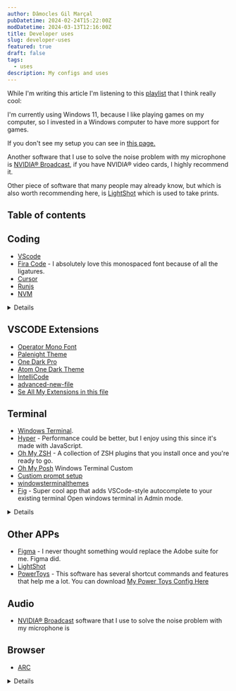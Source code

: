 ```yaml
---
author: Dâmocles Gil Marçal
pubDatetime: 2024-02-24T15:22:00Z
modDatetime: 2024-03-13T12:16:00Z
title: Developer uses
slug: developer-uses
featured: true
draft: false
tags:
  - uses
description: My configs and uses
---
```


While I'm writing this article I'm listening to this <a href="https://open.spotify.com/playlist/37i9dQZEVXcO5uK13GHDon?si=53cc416a7e364bd6" target="blank">playlist</a> that I think really cool:

I'm currently using Windows 11, because I like playing games on my computer, so I invested in a Windows computer to have more support for games.

If you don't see my setup you can see in [this page.](/setup)

Another software that I use to solve the noise problem with my microphone is [NVIDIA® Broadcast](https://www.nvidia.com/pt-br/geforce/broadcasting/broadcast-app/), if you have NVIDIA® video cards, I highly recommend it.

Other piece of software that many people may already know, but which is also worth recommending here, is [LightShot](https://app.prntscr.com/pt-br/download.html) which is used to take prints.

## Table of contents

## Coding

- [VScode](https://code.visualstudio.com/)
- [Fira Code](https://github.com/tonsky/FiraCode) - I absolutely love this monospaced font because of all the ligatures.
- [Cursor](https://google.com.br)
- [Runjs](https://runjs.app/)
- [NVM](https://github.com/coreybutler/nvm-windows/releases)

<details className="!cursor-default !select-auto">
<div className="w-full max-w-4xl">
<summary>My vscode configs</summary>

1. `settings.json`

```json
{
  // "typescript.tsdk": "node_modules/.pnpm/typescript@5.0.4/node_modules/typescript/lib",
  "typescript.enablePromptUseWorkspaceTsdk": true,
  "editor.codeActionsOnSave": {
    "source.fixAll.eslint": "explicit",
    "source.organizeImports": "never",
    "source.fixAll": "explicit"
  },
  "eslint.enable": true,
  "eslint.format.enable": true,
  "editor.formatOnSave": true,
  "editor.fontFamily": "SpaceMono Nerd Font",
  "json.format.enable": false,
  "editor.defaultFormatter": "esbenp.prettier-vscode",
  "[typescript]": {
    "editor.defaultFormatter": "esbenp.prettier-vscode"
  },
  "[typescriptreact]": {
    "editor.defaultFormatter": "esbenp.prettier-vscode"
  },
  "[mdx]": {
    "editor.defaultFormatter": "unifiedjs.vscode-mdx"
  },
  "[snippets]": {
    "editor.defaultFormatter": "esbenp.prettier-vscode"
  },
  "[astro]": {
    "editor.defaultFormatter": "astro-build.astro-vscode"
  },
  "[javascript]": {
    "editor.defaultFormatter": "esbenp.prettier-vscode"
  },
  "[css]": {
    "editor.defaultFormatter": "esbenp.prettier-vscode"
  },
  "files.exclude": {
    ".next": false
  },
  "typescript.tsdk": "node_modules/typescript/lib",
  "cSpell.words": ["Dâmocles", "Marçal"]
}
```

2. `keybindings.json`

```json
[
  {
    "key": "ctrl+shift+s",
    "command": "saveAll"
  },
  {
    "key": "ctrl+k s",
    "command": "-saveAll"
  }
]
```

3. `damoclesgil.code-snippets`

````json
{
  "Frontmatter": {
    "scope": "markdown",
    "prefix": "frontmatter",
    "body": [
      "---",
      "author: $1",
      "pubDatetime: $CURRENT_YEAR-$CURRENT_MONTH-${CURRENT_DATE}T$CURRENT_HOUR:$CURRENT_MINUTE:$CURRENT_SECOND.000$CURRENT_TIMEZONE_OFFSET",
      "modDatetime: $3",
      "title: $4",
      "featured: ${5|false,true|}",
      "draft: ${6|true,false|}",
      "tags:",
      "  - $7",
      "description: $8",
      "---"
    ],
    "description": "Adds the frontmatter block for the AstroPaper Blog post"
  },
  "Blog Template": {
    "scope": "markdown",
    "prefix": "template",
    "body": [
      "${1:frontmatter}",
      "",
      "${2: Introductory Sentence}",
      "",
      "## Table of contents",
      "",
      "## ${3: heading 1}"
    ],
    "description": "Adds the template for the AstroPaper Blog post. You will need to trigger the snippet modal on the 'frontmatter' line to insert the other snipper."
  },
  "damoclesgilName": {
    "prefix": "dg",
    "body": ["Dâmocles Gil Marçal $1"],
    "description": "My name"
  },
  "ParagraphWithBlockOfCode": {
    "prefix": "###",
    "body": [
      "",
      "### ${1}",
      "",
      "${2}",
      "",
      "```javascript",
      "${3}",
      "```",
      ""
    ],
    "description": "Item Post with block of code",
    "scope": "markdown"
  }
}
````

## Fonts I like

```json
  "editor.fontFamily": "FiraMono Nerd Font",
  "editor.fontFamily": "SpaceMono Nerd Font",
  "editor.fontFamily": "FiraCode Nerd Font",
  "editor.fontFamily": "Operator Mono Lig", // Corrent i used this font with this theme => Palenight Theme
  "editor.fontFamily": "AnonymicePro Nerd Font",
  "editor.fontFamily": "Inconsolata Nerd Font Mono",
  "workbench.colorTheme": "Palenight Operator",
```

[Operator Mono Font](https://github.com/damoclesgil/damoclesgil.com.br/blob/main/src/assets/fonts/Operator_Mono)

## Setup VSCode

1. First you need to install the extension vscode-custom-css: https://github.com/be5invis/vscode-custom-css.
2. Enable the extension
3. Open your settings.json file and add the following:

```json
 ...
   "editor.fontFamily": "Fira Code", \\ You can specify a different base font here
   "editor.fontSize": 14,
   "editor.fontLigatures": true,
   "vscode_custom_css.imports": [
       "file:///<file_location>/vscode_style.css"
   ],
   "vscode_custom_css.policy": true
```

4. Open Command Pallet and run "Reload Custom CSS and JS"
5. Reload VSCode
6. Enjoy!

</div>
</details>

## VSCODE Extensions

- [Operator Mono Font](https://www.cufonfonts.com/font/operator-mono)
- [Palenight Theme](https://marketplace.visualstudio.com/items?itemName=whizkydee.material-palenight-theme)
- [One Dark Pro](https://marketplace.visualstudio.com/items?itemName=zhuangtongfa.Material-theme)
- [Atom One Dark Theme](https://marketplace.visualstudio.com/items?itemName=akamud.vscode-theme-onedark)
- [IntelliCode](https://marketplace.visualstudio.com/items?itemName=VisualStudioExptTeam.vscodeintellicode)
- [advanced-new-file](https://marketplace.visualstudio.com/items?itemName=patbenatar.advanced-new-file)
- [Se All My Extensions in this file](https://github.com/damoclesgil/damoclesgil.com.br/blob/main/.vscode/extensions.json)

## Terminal

- [Windows Terminal](https://apps.microsoft.com/detail/9n0dx20hk701?hl=pt-br&gl=BR).
- [Hyper](https://hyper.is/) - Performance could be better, but I enjoy using this since it's made with JavaScript.
- [Oh My ZSH](https://ohmyz.sh/) - A collection of ZSH plugins that you install once and you're ready to go.
- [Oh My Posh](https://ohmyposh.dev/) Windows Terminal Custom
- [Custiom prompt setup](https://learn.microsoft.com/en-us/windows/terminal/tutorials/custom-prompt-setup)
- [windowsterminalthemes](https://windowsterminalthemes.dev/)
- [Fig](http://fig.io/) - Super cool app that adds VSCode-style autocomplete to your existing terminal
  Open windows terminal in Admin mode.

<details class="!cursor-default !select-auto">
<div className="w-full max-w-4xl">

{" "}

<summary>My terminal Configs</summary>
<img
  className="m-0"
  width="750"
  src="/assets/images/theme-windows-terminal.png"
  alt="Theme Windows VSCODE"
/>

### How to install oh my posh

```sh
Set-ExecutionPolicy RemoteSigned
```

```sh
winget install JanDeDobbeleer.OhMyPosh -s winget

oh-my-posh init pwsh --config ~/jandedobbeleer.omp.json | Invoke-Expression

New-Item -Path $PROFILE -Type File -Force

Install-Module PSReadLine -Force

Set-PSReadLineOption -PredictionSource History
Set-PSReadLineOption -PredictionViewStyle ListView
```

After that it will create a file in the folder `C:\Users\usuario\Documents\WindowsPowerShell\Microsoft.PowerShell_profile.ps1`

Then just open this file and add the theme you want:

> My Custom file Microsoft.PowerShell_profile.ps1

```sh
& ([ScriptBlock]::Create((oh-my-posh init pwsh --config "C:\Users\usuario\Documents\WindowsPowerShell\my-themes\damocles-gil.omp.json" --print) -join "`n"))

Function loryPath {Set-Location -Path C:\Users\usuario\Documents\Desenvolvimento\front-loryartcroche}
Function loryApiPath {Set-Location -Path C:\Users\usuario\Documents\Desenvolvimento\api-loryartcroche}
Function folhaPath {Set-Location -Path C:\Users\usuario\Documents\Calculato\folha-frontend}
Function empregadorPath {Set-Location -Path C:\Users\usuario\Documents\Calculato\empregador-frontend}
Function damoclesgilwebsitePath {Set-Location -Path C:\Users\usuario\Documents\Desenvolvimento\damoclesgil.com.br}
Function ohMyPoshThemesPath {Set-Location -Path C:\Users\usuario\AppData\Local\Programs\oh-my-posh\themes}
Function removeNodeModulesFolder {Remove-Item .\node_modules\}
Function openExplorerFolder {explorer.exe .}
Function devPath {npm run dev}

Set-Alias -Name lory -Value loryPath
Set-Alias -Name loryapi -Value loryApiPath
Set-Alias -Name damoclesgil.com.br -Value damoclesgilwebsitePath
Set-Alias -Name folha -Value folhaPath
Set-Alias -Name empregador -Value empregadorPath
Set-Alias -Name rmNodeModules -Value removeNodeModulesFolder
Set-Alias -Name open -Value openExplorerFolder
Set-Alias -Name dev -Value devPath
Set-PSReadLineOption -PredictionSource History
Set-PSReadLineOption -PredictionViewStyle ListView
```

Then install the font to make the icons work with the terminal in administrator mode.

```sh
oh-my-posh font install

```

My custom theme oh-my-posh <a href="/assets/files/damocles-gil.omp.json" download="damocles-gil.omp.json">damocles-gil.omp.json</a>

```json
{
  "$schema": "https://raw.githubusercontent.com/JanDeDobbeleer/oh-my-posh/main/themes/schema.json",
  "blocks": [
    {
      "alignment": "left",
      "segments": [
        {
          "foreground": "#005CFF",
          "properties": {
            "style": "folder"
          },
          "style": "plain",
          "template": "{{ .Path }} ",
          "type": "path"
        },
        {
          "foreground": "#F141A8",
          "properties": {
            "branch_icon": "\ue0a0 "
          },
          "style": "plain",
          "template": "<#F3EFF5>|</> {{ .HEAD }}{{if .BranchStatus }} {{ .BranchStatus }}{{ end }}{{ if .Working.Changed }} \uf044 {{ .Working.String }}{{ end }}{{ if and (.Working.Changed) (.Staging.Changed) }} |{{ end }}{{ if .Staging.Changed }} \uf046 {{ .Staging.String }}{{ end }} ",
          "type": "git"
        },

        {
          "foreground": "#026e00",
          "properties": {
            "fetch_version": true
          },
          "style": "plain",
          "template": "<#F3EFF5>|</> \ue718 {{ .Full }} ",
          "type": "node"
        }
      ],
      "type": "prompt"
    },
    {
      "alignment": "left",
      "newline": true,
      "segments": [
        {
          "foreground": "#FFE45E",
          "style": "plain",
          "template": "\u276f ",
          "type": "text"
        }
      ],
      "type": "prompt"
    }
  ],
  "version": 2
}
```

1. `settings.json` Windows Terminal

```json
{
  "copyFormatting": "none",
  "copyOnSelect": false,
  "defaultProfile": "{61c54bbd-c2c6-5271-96e7-009a87ff44bf}",
  "language": "pt-BR",
  "launchMode": "default",
  "newTabMenu": [
    {
      "type": "remainingProfiles"
    }
  ],
  "profiles": {
    "defaults": {
      "colorScheme": "Ayu Mirage"
    },
    "list": [
      {
        "adjustIndistinguishableColors": "always",
        "font": {
          "face": "FiraCode Nerd Font Mono",
          "size": 11.0
        },
        "commandline": "%SystemRoot%\\System32\\WindowsPowerShell\\v1.0\\powershell.exe -nologo",
        "guid": "{61c54bbd-c2c6-5271-96e7-009a87ff44bf}",
        "hidden": false,
        "intenseTextStyle": "all",
        "name": "damoclesgil",
        "opacity": 80,
        "experimental.retroTerminalEffect": false,
        "suppressApplicationTitle": true,
        "antialiasingMode": "grayscale",
        "colorScheme": "Ayu Mirage",
        "startingDirectory": "D:\\",
        "tabTitle": "Dâmocles Gil",
        "useAcrylic": true
      }
    ]
  },
  "schemes": [
    {
      "name": "Ayu Mirage",
      "background": "#1F2430",
      "black": "#191E2A",
      "blue": "#6DCBFA",
      "brightBlack": "#686868",
      "brightBlue": "#73D0FF",
      "brightCyan": "#95E6CB",
      "brightGreen": "#BAE67E",
      "brightPurple": "#D4BFFF",
      "brightRed": "#F28779",
      "brightWhite": "#FFFFFF",
      "brightYellow": "#FFD580",
      "cursorColor": "#FFCC66",
      "cyan": "#90E1C6",
      "foreground": "#CBCCC6",
      "green": "#A6CC70",
      "purple": "#CFBAFA",
      "red": "#ED8274",
      "selectionBackground": "#33415E",
      "white": "#C7C7C7",
      "yellow": "#FAD07B"
    }
  ],
  "tabWidthMode": "equal",
  "themes": ["dark"],
  "useAcrylicInTabRow": true,
  "windowingBehavior": "useAnyExisting"
}
```

</div>
</details>

## Other APPs

- [Figma](https://figma.com/) - I never thought something would replace the Adobe suite for me. Figma did.
- [LightShot](https://app.prntscr.com/pt-br/download.html)
- [PowerToys](https://github.com/microsoft/PowerToys/releases) - This software has several shortcut commands and features that help me a lot. You can download <a href="/assets/files/dg_settings_PowerToys.zip" download="dg_settings_PowerToys.zip">My Power Toys Config Here</a>

## Audio

- [NVIDIA® Broadcast](https://www.nvidia.com/pt-br/geforce/broadcasting/broadcast-app/) software that I use to solve the noise problem with my microphone is

## Browser

- [ARC](https://arc.net/)

<details className="!cursor-default !select-auto">
<div className="w-full max-w-4xl">
<summary className="mt-2"> Other Tips</summary>

My configs shortcuts with keyboard: [K68 2.4G Bluetooth/Wireless Ziyoulang](https://pt.aliexpress.com/item/1005005738622480.html?spm=a2g0o.order_list.order_list_main.36.62b2caa4VJHZsG&gatewayAdapt=glo2bra)

![Power Toys Configs Keyboard](@assets/images/keyboard_manager_powerToys.png)

> Install `npm` after install `node`

```cli
 npm install -g npm
 npm install -g npm-check-updates
```

> Update libraries with ncu

```
ncu -u
npm i
```

## Git Config list

```
git config --global --edit
git config --global core.editor "code"
git config --global user.name damoclesgil
git config --global user.email damoclesgil@gmail.com
```

</div>
</details>

